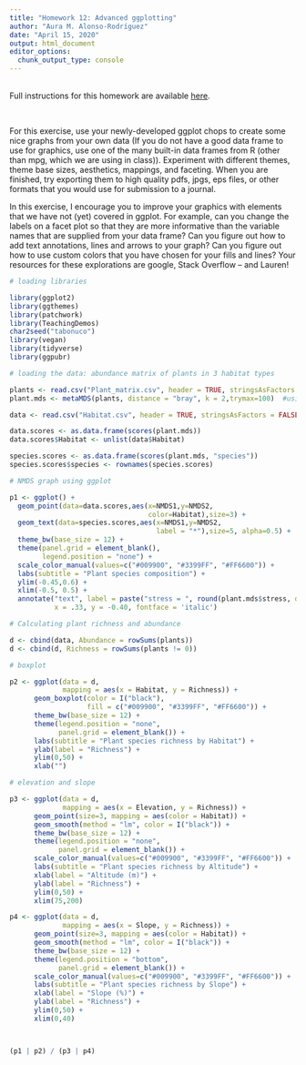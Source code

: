 ```yaml
---
title: "Homework 12: Advanced ggplotting"
author: "Aura M. Alonso-Rodríguez"
date: "April 15, 2020"
output: html_document
editor_options: 
  chunk_output_type: console
---
```



<br />
Full instructions for this homework are available [here](https://gotellilab.github.io/Bio381/Homeworks/Homework12_S2020.html). 


<br />

For this exercise, use your newly-developed ggplot chops to create some nice graphs from your own data (If you do not have a good data frame to use for graphics, use one of the many built-in data frames from R (other than mpg, which we are using in class)). Experiment with different themes, theme base sizes, aesthetics, mappings, and faceting. When you are finished, try exporting them to high quality pdfs, jpgs, eps files, or other formats that you would use for submission to a journal. 
<br /> 

In this exercise, I encourage you to improve your graphics with elements that we have not (yet) covered in ggplot. For example, can you change the labels on a facet plot so that they are more informative than the variable names that are supplied from your data frame? Can you figure out how to add text annotations, lines and arrows to your graph? Can you figure out how to use custom colors that you have chosen for your fills and lines? Your resources for these explorations are google, Stack Overflow – and Lauren!


```r

# loading libraries

library(ggplot2)
library(ggthemes)
library(patchwork)
library(TeachingDemos)
char2seed("tabonuco")
library(vegan)
library(tidyverse)
library(ggpubr)

# loading the data: abundance matrix of plants in 3 habitat types

plants <- read.csv("Plant_matrix.csv", header = TRUE, stringsAsFactors = FALSE)
plant.mds <- metaMDS(plants, distance = "bray", k = 2,trymax=100)  #using all the defaults

data <- read.csv("Habitat.csv", header = TRUE, stringsAsFactors = FALSE)

data.scores <- as.data.frame(scores(plant.mds))
data.scores$Habitat <- unlist(data$Habitat)

species.scores <- as.data.frame(scores(plant.mds, "species"))
species.scores$species <- rownames(species.scores)  


```



```r

# NMDS graph using ggplot

p1 <- ggplot() + 
  geom_point(data=data.scores,aes(x=NMDS1,y=NMDS2,
                                  color=Habitat),size=3) + 
  geom_text(data=species.scores,aes(x=NMDS1,y=NMDS2, 
                                    label = "*"),size=5, alpha=0.5) +
  theme_bw(base_size = 12) +
  theme(panel.grid = element_blank(),
        legend.position = "none") + 
  scale_color_manual(values=c("#009900", "#3399FF", "#FF6600")) + 
  labs(subtitle = "Plant species composition") +
  ylim(-0.45,0.6) +
  xlim(-0.5, 0.5) +
  annotate("text", label = paste("stress = ", round(plant.mds$stress, digits = 2)), 
           x = .33, y = -0.40, fontface = 'italic')

# Calculating plant richness and abundance

d <- cbind(data, Abundance = rowSums(plants))
d <- cbind(d, Richness = rowSums(plants != 0))

# boxplot

p2 <- ggplot(data = d,
             mapping = aes(x = Habitat, y = Richness)) + 
      geom_boxplot(color = I("black"),
                   fill = c("#009900", "#3399FF", "#FF6600")) + 
      theme_bw(base_size = 12) +
      theme(legend.position = "none",
            panel.grid = element_blank()) +
      labs(subtitle = "Plant species richness by Habitat") +
      ylab(label = "Richness") +
      ylim(0,50) +
      xlab("")

# elevation and slope

p3 <- ggplot(data = d, 
             mapping = aes(x = Elevation, y = Richness)) + 
      geom_point(size=3, mapping = aes(color = Habitat)) + 
      geom_smooth(method = "lm", color = I("black")) +
      theme_bw(base_size = 12) +
      theme(legend.position = "none",
            panel.grid = element_blank()) +
      scale_color_manual(values=c("#009900", "#3399FF", "#FF6600")) +
      labs(subtitle = "Plant species richness by Altitude") +
      xlab(label = "Altitude (m)") +
      ylab(label = "Richness") +
      ylim(0,50) +
      xlim(75,200)

p4 <- ggplot(data = d, 
             mapping = aes(x = Slope, y = Richness)) + 
      geom_point(size=3, mapping = aes(color = Habitat)) + 
      geom_smooth(method = "lm", color = I("black")) +
      theme_bw(base_size = 12) +
      theme(legend.position = "bottom",
            panel.grid = element_blank()) +
      scale_color_manual(values=c("#009900", "#3399FF", "#FF6600")) +
      labs(subtitle = "Plant species richness by Slope") +
      xlab(label = "Slope (%)") +
      ylab(label = "Richness") +
      ylim(0,50) +
      xlim(0,40)



(p1 | p2) / (p3 | p4)





```

